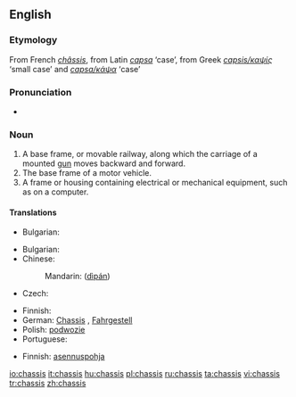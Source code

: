 {{also|Chassis|châssis}}
==English==

===Etymology===
From French ''[[châssis]]'', from Latin ''[[capsa]]'' ‘case’, from Greek ''[[capsis/καψίς]]'' ‘small case’ and ''[[capsa/κάψα]]'' ‘case’

===Pronunciation===
* {{IPA|/ˈtʃæsi/|/ˈʃæsi/}}
*: {{rhymes|æsi}}

===Noun===
{{en-noun|chassis}}

# A base frame, or movable railway, along which the carriage of a mounted [[gun]] moves backward and forward.
# The base frame of a motor vehicle.
# A frame or housing containing electrical or mechanical equipment, such as on a computer.

====Translations====
{{trans-top|A base frame, or movable railway}}
* Bulgarian: {{t|bg|платформа|f|sc=Cyrl}}
{{trans-mid}}
{{trans-bottom}}

{{trans-top|base frame of motor vehicle}}
* Bulgarian: {{t|bg|шаси|n|sc=Cyrl}}
* Chinese:
*: Mandarin: {{zh-ts|底盤|底盘}} ([[dìpán]])
* Czech: {{t-|cs|podvozek|m}}
{{trans-mid}}
* Finnish: {{t-|fi|alusta}}
* German: [[Chassis]] {{n}}, [[Fahrgestell]] {{n}}
* Polish: [[podwozie]] {{n}}
* Portuguese: {{t-|pt|chassi|m}}
{{trans-bottom}}

{{trans-top|A frame or housing containing electrical or mechanical equipment}}
* Finnish: [[asennuspohja]]
{{trans-mid}}
{{trans-bottom}}

[[io:chassis]]
[[it:chassis]]
[[hu:chassis]]
[[pl:chassis]]
[[ru:chassis]]
[[ta:chassis]]
[[vi:chassis]]
[[tr:chassis]]
[[zh:chassis]]